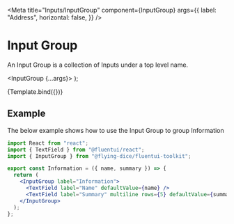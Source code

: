 
<Meta
  title="Inputs/InputGroup"
  component={InputGroup}
  args={{
    label: "Address",
    horizontal: false,
  }}
/>

# Input Group

An Input Group is a collection of Inputs under a top level name.

  <InputGroup {...args}>
    <TextField label="Name" />
    <TextField label="Summary" multiline rows={5} />
  </InputGroup>
);

<Canvas>
  <Story name="InputGroup">{Template.bind({})}</Story>
</Canvas>

## Example

The below example shows how to use the Input Group to group Information

```jsx
import React from "react";
import { TextField } from "@fluentui/react";
import { InputGroup } from "@flying-dice/fluentui-toolkit";

export const Information = ({ name, summary }) => {
  return (
    <InputGroup label="Information">
      <TextField label="Name" defaultValue={name} />
      <TextField label="Summary" multiline rows={5} defaultValue={summary} />
    </InputGroup>
  );
};
```
